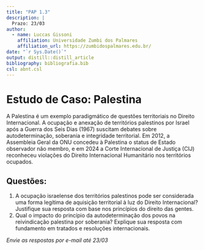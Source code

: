 ```yaml
---
title: "PAP 1.3"
description: |
  Prazo: 23/03
author:
  - name: Luccas Gissoni
    affiliation: Universidade Zumbi dos Palmares
    affiliation_url: https://zumbidospalmares.edu.br/
date: "`r Sys.Date()`"
output: distill::distill_article
bibliography: bibliografia.bib
csl: abnt.csl
---
```


# Estudo de Caso: Palestina

A Palestina é um exemplo paradigmático de questões territoriais no Direito Internacional. A ocupação e anexação de territórios palestinos por Israel após a Guerra dos Seis Dias (1967) suscitam debates sobre autodeterminação, soberania e integridade territorial. Em 2012, a Assembleia Geral da ONU concedeu à Palestina o status de Estado observador não membro, e em 2024 a Corte Internacional de Justiça (CIJ) reconheceu violações do Direito Internacional Humanitário nos territórios ocupados.

## Questões:

1. A ocupação israelense dos territórios palestinos pode ser considerada uma forma legítima de aquisição territorial à luz do Direito Internacional? Justifique sua resposta com base nos princípios do direito das gentes.
2. Qual o impacto do princípio da autodeterminação dos povos na reivindicação palestina por soberania? Explique sua resposta com fundamento em tratados e resoluções internacionais.

*Envie as respostas por e-mail até 23/03*




